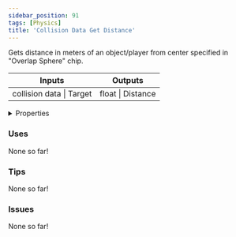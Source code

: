```yaml
---
sidebar_position: 91
tags: [Physics]
title: 'Collision Data Get Distance'
---
```


Gets distance in meters of an object/player from center specified in "Overlap Sphere" chip.



<IChip uuid="c3fc963c-6d73-4d88-9c9b-95e9faae219f"/>

<table><thead><tr><th>Inputs</th><th>Outputs</th></tr></thead><tbody><tr><td>collision data | Target</td><td>float | Distance</td></tr></tbody></table>

<details>
  <summary>Properties</summary>
  <div>
    <div>
    <table>
      <tbody>
        <tr>
          <td>Is beta required?</td>
          <td>No</td>
        </tr>
        <tr>
          <td>Is chip a trolling risk?</td>
          <td>No</td>
        </tr>
        <tr>
          <td>Is chip a role assignment risk?</td>
          <td>No</td>
        </tr>
        <tr>
          <td>Chip UUID</td>
          <td>c3fc963c-6d73-4d88-9c9b-95e9faae219f</td>
        </tr>
        <tr>
          <td>Room availability</td>
          <td>Available everywhere</td>
        </tr>
      </tbody>
    </table>
    </div>
  </div>
</details>

### Uses

None so far!

### Tips

None so far!

### Issues

None so far!